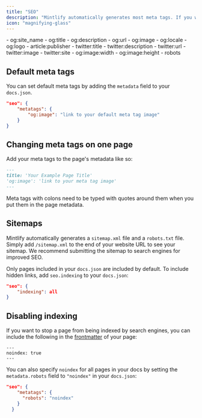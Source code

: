 ```yaml
---
title: "SEO"
description: "Mintlify automatically generates most meta tags. If you want to customize them, you can set default values in docs.json or change them per page."
icon: "magnifying-glass"
---
```


<Accordion title="Supported Meta Tags">
  - og:site_name
  - og:title
  - og:description
  - og:url
  - og:image
  - og:locale
  - og:logo
  - article:publisher
  - twitter:title
  - twitter:description
  - twitter:url
  - twitter:image
  - twitter:site
  - og:image:width
  - og:image:height
  - robots
</Accordion>

## Default meta tags

You can set default meta tags by adding the `metadata` field to your `docs.json`.

```json
"seo": {
    "metatags": {
        "og:image": "link to your default meta tag image"
    }
}
```

## Changing meta tags on one page

Add your meta tags to the page's metadata like so:

```md
---
title: 'Your Example Page Title'
'og:image': 'link to your meta tag image'
---
```

<Warning>
  Meta tags with colons need to be typed with quotes around them when you put them in the page metadata.
</Warning>

## Sitemaps

Mintlify automatically generates a `sitemap.xml` file and a `robots.txt` file. Simply add `/sitemap.xml` to the end of your website URL to see your sitemap. We recommend submitting the sitemap to search engines for improved SEO.

Only pages included in your `docs.json` are included by default. To include hidden links, add `seo.indexing` to your `docs.json`:

```json
"seo": {
    "indexing": all
}
```

## Disabling indexing

If you want to stop a page from being indexed by search engines, you can include the following in the [frontmatter](/page) of your page:

```
---
noindex: true
---
```

You can also specify `noindex` for all pages in your docs by setting the `metadata.robots` field to `"noindex"` in your `docs.json`:

```json
"seo": {
    "metatags": {
      "robots": "noindex"
    }
  }
```